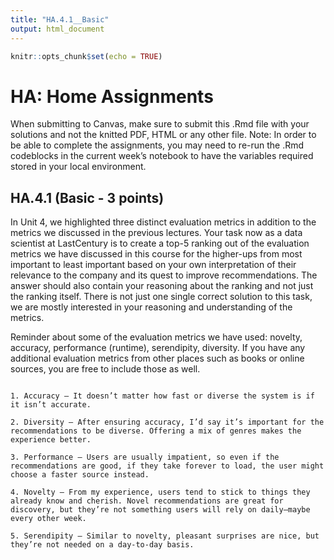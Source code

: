 ---
title: "HA.4.1__Basic"
output: html_document
---

```{r setup, include=FALSE}
knitr::opts_chunk$set(echo = TRUE)
```

# HA: Home Assignments

When submitting to Canvas, make sure to submit this .Rmd file with your solutions and not the knitted PDF, HTML or any other file. Note: In order to be able to complete the assignments, you may need to re-run the .Rmd codeblocks in the current week's notebook to have the variables required stored in your local environment.

## HA.4.1 (Basic - 3 points)

In Unit 4, we highlighted three distinct evaluation metrics in addition to the metrics we discussed in the previous lectures. Your task now as a data scientist at LastCentury is to create a top-5 ranking out of the evaluation metrics we have discussed in this course for the higher-ups from most important to least important based on your own interpretation of their relevance to the company and its quest to improve recommendations. The answer should also contain your reasoning about the ranking and not just the ranking itself. There is not just one single correct solution to this task, we are mostly interested in your reasoning and understanding of the metrics.

Reminder about some of the evaluation metrics we have used: novelty, accuracy, performance (runtime), serendipity, diversity. If you have any additional evaluation metrics from other places such as books or online sources, you are free to include those as well.

```

1. Accuracy – It doesn’t matter how fast or diverse the system is if it isn’t accurate.

2. Diversity – After ensuring accuracy, I’d say it’s important for the recommendations to be diverse. Offering a mix of genres makes the experience better.

3. Performance – Users are usually impatient, so even if the recommendations are good, if they take forever to load, the user might choose a faster source instead.

4. Novelty – From my experience, users tend to stick to things they already know and cherish. Novel recommendations are great for discovery, but they’re not something users will rely on daily—maybe every other week.

5. Serendipity – Similar to novelty, pleasant surprises are nice, but they’re not needed on a day-to-day basis.

```
